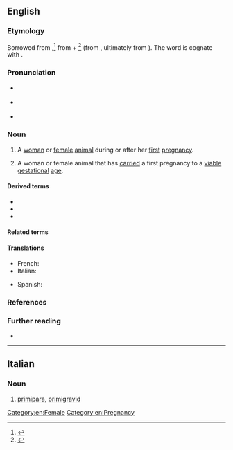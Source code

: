 ==English==

===Etymology===
Borrowed from {{bor|en|la|prīmipara||pregnant for the first time; having given birth to only one offspring; primiparous}},<ref>{{R:OED Online|part of speech=n|id=151343|date=June 2007}}</ref> from {{m|la|prīmus||first}} + {{m|la|parere}}<ref>{{R:Lexico}}</ref> (from {{m|la|pariō||to bear, give birth to; to beget, produce}}, ultimately from {{der|en|ine-pro|*per-||to carry forth}}). The word is cognate with {{cog|fr|primipare}}.

===Pronunciation===
* {{a|RP}} {{IPA|en|/ˌpɹaɪˈmɪpəɹə/|/ˌpɹaɪˈmɪpɹə/}}
* {{a|GA}} {{IPA|en|/pɹaɪˈmɪpəɹə/}}
* {{hyphenation|en|pri|mi|pa|ra}}
{{rfap|en|RP|RP}}
{{rfap|en|GA|GA}}

===Noun===
{{en-noun|s|primiparae}}

# {{lb|en|obstetrics|veterinary medicine}} A [[woman]] or [[female#Adjective|female]] [[animal]] during or after her [[first#Adjective|first]] [[pregnancy]]. {{defdate|from mid 19th c.}}
#: {{synonyms|en|primigravid|primigravida|primip}}
#: {{antonyms|en|multigravid|multigravida|multip|multipara}}
# {{lb|en|obstetrics|veterinary medicine|specifically}} A woman or female animal that has [[carry|carried]] a first pregnancy to a [[viable]] [[gestational]] [[age#Noun|age]].
#: {{synonyms|en|primip}}
#: {{antonyms|en|multip|multipara}}

====Derived terms====
* {{l|en|primip}}
* {{l|en|primiparity}}
* {{l|en|primiparous}}

====Related terms====
{{der3|en|title=Terms related to ''primipara''|multip|multipara|multiparity|nullipara|nulliparity|primigravid|primigravida|primigravidity|primigravity|quadripara|quadriparous|secundipara}}

====Translations====
{{trans-top-also|woman or female animal during or after her first pregnancy|primigravida}}
* French: {{t+|fr|primipare|f}}
* Italian: {{t+|it|primipara|f}}
{{trans-mid}}
* Spanish: {{t+|es|primípara|f}}
{{trans-bottom}}

{{trans-top|woman or female animal that has carried a pregnancy to a viable gestational age}}
{{trans-mid}}
{{trans-bottom}}

===References===
<references />

===Further reading===
* {{pedia|gravidity and parity}}

[[Category:en:Female]]
[[Category:en:Pregnancy]]

----

==Italian==

===Noun===
{{it-noun|f}}

# [[#English|primipara]], [[primigravid]]